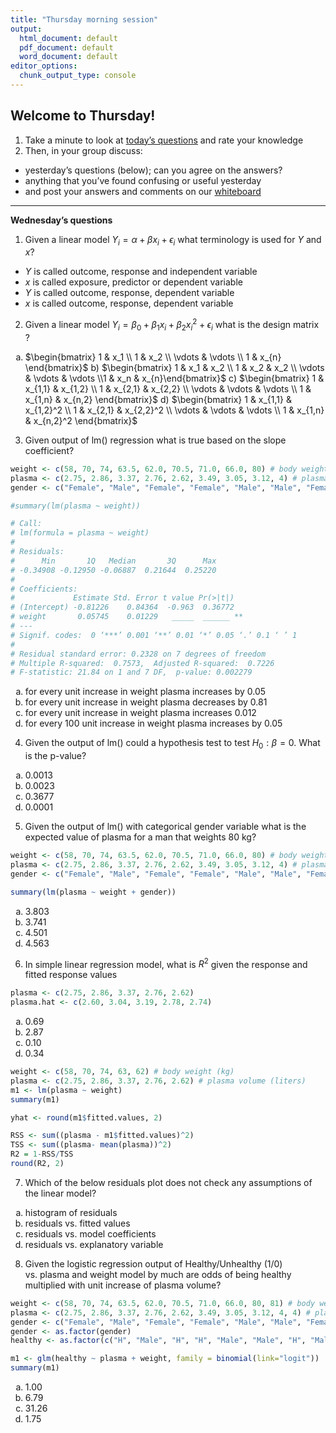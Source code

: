 ```yaml
---
title: "Thursday morning session"
output:
  html_document: default
  pdf_document: default
  word_document: default
editor_options:
  chunk_output_type: console
---
```



## Welcome to Thursday! 

1. Take a minute to look at [today's questions](https://docs.google.com/forms/d/e/1FAIpQLSdc6IjYQPBCSnzrpqrW6dgeeLS1dckhYYZhZpEkj10UrIacKw/viewform?usp=sf_link) and rate your knowledge
2. Then, in your group discuss:
- yesterday's questions (below); can you agree on the answers?
- anything that you've found confusing or useful yesterday
- and post your answers and comments on our [whiteboard](https://jamboard.google.com/d/15oxwIUbheZfNQMc82B4phuRVr3R4GeOvsxyKrvZ4sR0/edit?usp=sharing)


-----

**Wednesday's questions**

1. Given a linear model $Y_i=\alpha + \beta x_i + \epsilon_i$ what terminology is used for $Y$ and $x$?
- $Y$ is called outcome, response and independent variable
- $x$ is called exposure, predictor or dependent variable
- $Y$ is called outcome, response, dependent variable
- $x$ is called outcome, response, dependent variable


2. Given a linear model $Y_i=\beta_0 + \beta_1 x_i + \beta_2 x_i^2 + \epsilon_i$ what is the design matrix ?

a) $\begin{bmatrix} 1 & x_1  \\ 1 & x_2  \\ \vdots & \vdots \\ 1 & x_{n} \end{bmatrix}$ b) $\begin{bmatrix} 1 & x_1 & x_2  \\ 1 & x_2 & x_2 \\ \vdots & \vdots & \vdots \\1 & x_n & x_{n}\end{bmatrix}$ c) $\begin{bmatrix} 1 & x_{1,1} & x_{1,2}  \\ 1 & x_{2,1} & x_{2,2} \\ \vdots & \vdots & \vdots \\ 1 & x_{1,n} & x_{n,2} \end{bmatrix}$ d) $\begin{bmatrix} 1 & x_{1,1} & x_{1,2}^2  \\ 1 & x_{2,1} & x_{2,2}^2 \\ \vdots & \vdots & \vdots \\ 1 & x_{1,n} & x_{n,2}^2 \end{bmatrix}$

 
3. Given output of lm() regression  what is true based on the slope coefficient?
```r
weight <- c(58, 70, 74, 63.5, 62.0, 70.5, 71.0, 66.0, 80) # body weight (kg)
plasma <- c(2.75, 2.86, 3.37, 2.76, 2.62, 3.49, 3.05, 3.12, 4) # plasma volume (liters)
gender <- c("Female", "Male", "Female", "Female", "Male", "Male", "Female", "Male", "Male")

#summary(lm(plasma ~ weight))
```

```r
# Call:
# lm(formula = plasma ~ weight)
# 
# Residuals:
#      Min       1Q   Median       3Q      Max 
# -0.34908 -0.12950 -0.06887  0.21644  0.25220 
# 
# Coefficients:
#             Estimate Std. Error t value Pr(>|t|)   
# (Intercept) -0.81226    0.84364  -0.963  0.36772   
# weight       0.05745    0.01229   _____  ______ **
# ---
# Signif. codes:  0 ‘***’ 0.001 ‘**’ 0.01 ‘*’ 0.05 ‘.’ 0.1 ‘ ’ 1
# 
# Residual standard error: 0.2328 on 7 degrees of freedom
# Multiple R-squared:  0.7573,	Adjusted R-squared:  0.7226 
# F-statistic: 21.84 on 1 and 7 DF,  p-value: 0.002279
```

a) for every unit increase in weight plasma increases by 0.05
b) for every unit increase in weight plasma decreases by 0.81
c) for every unit increase in weight plasma increases 0.012
d) for every 100 unit increase in weight plasma increases by 0.05

4. Given the output of lm() could a hypothesis test to test $H_0: \beta = 0$. What is the p-value?
a) 0.0013
b) 0.0023
c) 0.3677
d) 0.0001

5. Given the output of lm() with categorical gender variable what is the expected value of plasma for a man that weights 80 kg? 
```r
weight <- c(58, 70, 74, 63.5, 62.0, 70.5, 71.0, 66.0, 80) # body weight (kg)
plasma <- c(2.75, 2.86, 3.37, 2.76, 2.62, 3.49, 3.05, 3.12, 4) # plasma volume (liters)
gender <- c("Female", "Male", "Female", "Female", "Male", "Male", "Female", "Male", "Male")

summary(lm(plasma ~ weight + gender))
```

a) 3.803
b) 3.741
c) 4.501
d) 4.563

6. In simple linear regression model, what is $R^2$ given the response and fitted response values
```r
plasma <- c(2.75, 2.86, 3.37, 2.76, 2.62)
plasma.hat <- c(2.60, 3.04, 3.19, 2.78, 2.74)

```

a) 0.69
b) 2.87
c) 0.10
d) 0.34

```r
weight <- c(58, 70, 74, 63, 62) # body weight (kg)
plasma <- c(2.75, 2.86, 3.37, 2.76, 2.62) # plasma volume (liters)
m1 <- lm(plasma ~ weight)
summary(m1)

yhat <- round(m1$fitted.values, 2)

RSS <- sum((plasma - m1$fitted.values)^2)
TSS <- sum((plasma- mean(plasma))^2)
R2 = 1-RSS/TSS
round(R2, 2)

```


7. Which of the below residuals plot does not check any assumptions of the linear model?
a) histogram of residuals
b) residuals vs. fitted values
c) residuals vs. model coefficients
d) residuals vs. explanatory variable

8. Given the logistic regression output of Healthy/Unhealthy (1/0) vs. plasma and weight model by much are odds of being healthy multiplied with unit increase of plasma volume? 
```r

weight <- c(58, 70, 74, 63.5, 62.0, 70.5, 71.0, 66.0, 80, 81) # body weight (kg)
plasma <- c(2.75, 2.86, 3.37, 2.76, 2.62, 3.49, 3.05, 3.12, 4, 4) # plasma volume (liters)
gender <- c("Female", "Male", "Female", "Female", "Male", "Male", "Female", "Male", "Male", "Male")
gender <- as.factor(gender)
healthy <- as.factor(c("H", "Male", "H", "H", "Male", "Male", "H", "Male", "Male", "Male"))

m1 <- glm(healthy ~ plasma + weight, family = binomial(link="logit"))
summary(m1)
```

a) 1.00
b) 6.79
c) 31.26
d) 1.75
 